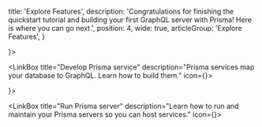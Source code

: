 
  title: 'Explore Features',
  description: 'Congratulations for finishing the quickstart tutorial and building your first GraphQL server with Prisma! Here is where you can go next.',
  position: 4,
  wide: true,
  articleGroup: 'Explore Features',
}

<Row>
  <LinkBox
    title="Understand Prisma"
    description="Learn Prisma’s most important concepts and how everything fits together."
    icon={<UnderstandPrismaIcon />}>
    <RowLink
      text="Prisma Intro: What, Why & How"
      href="/-j9ff/" />
    <RowLink
      text="Basics: Datamodel, Prisma Client & Server"
      href="/-fgz4" />
    <RowLink
      text="Prisma under the Hood"
      href="/-j8ff" />
  </LinkBox>

  <LinkBox
    title="Develop Prisma service"
    description="Prisma services map your database to GraphQL. Learn how to build them."
    icon={<DevelopServiceIcon />}>
    <RowLink
      text="prisma.yml"
      href="/-5cy7" />
    <RowLink
      text="Datamodel"
      href="/-knul" />
    <RowLink
      text="Using the Prisma CLI"
      href="/-alx4" />
    <RowLink
      text="CLI Command Reference"
      href="/-xcv9" />
  </LinkBox>
</Row>

<Row>
  <LinkBox
    title="Use Prisma API"
    description="Learn everything you need to know for consuming your services’ Prisma APIs."
    icon={<UseApiIcon />}>
    <RowLink
      text="Prisma Client"
      href="/prisma-client/" />
    <RowLink
      text="Generating the client"
      href="/-rsc1" />
    <RowLink
      text="Reading data"
      href="/-rsc2" />
    <RowLink
      text="Writing data"
      href="/-rsc6" />
  </LinkBox>

  <LinkBox
    title="Run Prisma server"
    description="Learn how to run and maintain your Prisma servers so you can host services."
    icon={<RunServerIcon />}>
    <RowLink
      text="Local Prisma Setup"
      href="/-je3i" />
    <RowLink
      text="Authentication & Security"
      href="/-kke4" />
    <RowLink
      text="Demo Servers (Prisma Cloud)"
      href="/-jfr3" />
    <RowLink
      text="Database Connector"
      href="/-jgfs" />
  </LinkBox>
</Row>